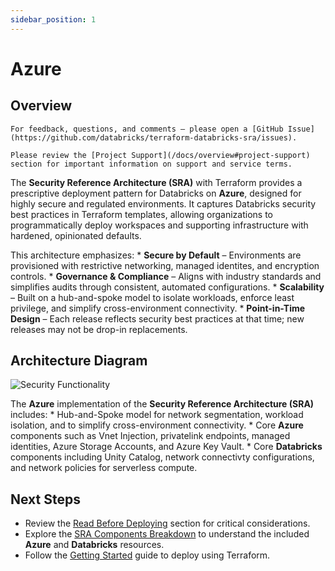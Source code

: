 ```yaml
---
sidebar_position: 1
---
```


# Azure

## Overview

<Admonition type="note" title="Note">

    For feedback, questions, and comments — please open a [GitHub Issue](https://github.com/databricks/terraform-databricks-sra/issues).

    Please review the [Project Support](/docs/overview#project-support) section for important information on support and service terms.

</Admonition>

The **Security Reference Architecture (SRA)** with Terraform provides a prescriptive deployment pattern for Databricks on **Azure**, designed for highly secure and regulated environments.
It captures Databricks security best practices in Terraform templates, allowing organizations to programmatically deploy workspaces and supporting infrastructure with hardened, opinionated defaults.

This architecture emphasizes:
    * **Secure by Default** – Environments are provisioned with restrictive networking, managed identites, and encryption controls.
    * **Governance & Compliance** – Aligns with industry standards and simplifies audits through consistent, automated configurations.
    * **Scalability** – Built on a hub-and-spoke model to isolate workloads, enforce least privilege, and simplify cross-environment connectivity.
    * **Point-in-Time Design** – Each release reflects security best practices at that time; new releases may not be drop-in replacements.

## Architecture Diagram
<div className='bg-gray-100 p-4 rounded-lg mb-6'>
  <img src={useBaseUrl('/img/Azure_Architecture.png')} alt="Security Functionality" />
</div>

The **Azure** implementation of the **Security Reference Architecture (SRA)** includes:
    * Hub-and-Spoke model for network segmentation, workload isolation, and to simplify cross-environment connectivity. 
    * Core **Azure** components such as Vnet Injection, privatelink endpoints, managed identities, Azure Storage Accounts, and Azure Key Vault.
    * Core **Databricks** components including Unity Catalog, network connectivty configurations, and network policies for serverless compute. 

## Next Steps

* Review the [Read Before Deploying](./preread.mdx) section for critical considerations. 
* Explore the [SRA Components Breakdown](./components.mdx) to understand the included **Azure** and **Databricks** resources.
* Follow the [Getting Started](./gettingstarted.mdx) guide to deploy using Terraform. 

